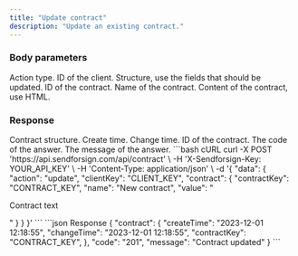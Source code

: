 ```yaml
---
title: "Update contract"
description: "Update an existing contract."
---
```


### Body parameters

<ParamField body="action" type="string" required>
  Action type.
</ParamField>

<ParamField body="clientKey" type="string" required>
  ID of the client.
</ParamField>

<ParamField body="contract" required>
  Structure, use the fields that should be updated.

  <Expandable title="child attribute">

  <ParamField body="contractKey" type="string" required>
    ID of the contract.  
  </ParamField>

  <ParamField body="name" type="string">
    Name of the contract.  
  </ParamField>

  <ParamField body="value" type="string">
    Content of the contract, use HTML.  
  </ParamField>

  </Expandable>

</ParamField>

### Response

  <ResponseField name="contract" type="string">
    Contract structure.

  <Expandable title="child attribute">

  <ResponseField name="createTime" type="string">
    Create time.
  </ResponseField>
  
  <ResponseField name="changeTime" type="string">
    Change time.
  </ResponseField>

  <ResponseField name="contractKey" type="string">
    ID of the contract.
  </ResponseField>

  </Expandable>

  </ResponseField>

<ResponseField name="code" type="string">
  The code of the answer.
</ResponseField>

<ResponseField name="message" type="string">
  The message of the answer.
</ResponseField>

<RequestExample>
```bash cURL
curl -X POST 'https://api.sendforsign.com/api/contract' \
     -H 'X-Sendforsign-Key: YOUR_API_KEY' \
     -H 'Content-Type: application/json' \
     -d '{ 
		  "data": {
				   "action": "update",
				   "clientKey": "CLIENT_KEY", 
				   "contract": {
							  "contractKey": "CONTRACT_KEY", 
							  "name": "New contract",
							  "value": "<p>Contract text</p>"
						     }
				  }
       }'
```
</RequestExample>

<ResponseExample>
```json Response
	{
       "contract": {
                "createTime": "2023-12-01 12:18:55",
                "changeTime": "2023-12-01 12:18:55",
                "contractKey": "CONTRACT_KEY", 
		},
       "code": "201",
       "message": "Contract updated"
    } 
```
</ResponseExample>
